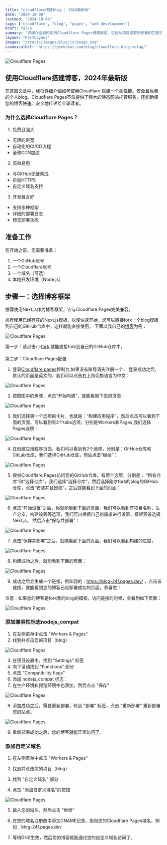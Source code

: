 ```yaml
---
title: "cloudflare搭建blog | 2024最新版"
date: "2024-10-08"
lastmod: "2024-10-08"
tags: ["cloudflare", "blog", "pages", "web development"]
draft: false
summary: "详细介绍如何使用Cloudflare Pages搭建博客，包括从项目设置到部署的完整流程，以及一些实用的优化技巧。"
layout: "PostLayout"
images: "/static/images/blog/js/image.png"
canonicalUrl: "https://geekskai.com/blog/cloudflare-blog-setup/"
---
```


![Cloudflare Pages](/static/images/cloudflare/cloudflare-hero.png)

## 使用Cloudflare搭建博客，2024年最新版

在这篇文章中，我将详细介绍如何使用Cloudflare 搭建一个高性能、安全且免费的个人blog。Cloudflare Pages不仅提供了强大的静态网站托管服务，还能确保您的博客快速、安全地传递给全球读者。

### 为什么选择Cloudflare Pages？

1. 免费且强大

- 无限的带宽
- 自动化的CI/CD流程
- 全球CDN加速

2. 简单易用

- 与GitHub无缝集成
- 自动HTTPS
- 自定义域名支持

3. 开发者友好

- 支持多种框架
- 详细的部署日志
- 预览部署功能

## 准备工作

在开始之前，您需要准备：

1. 一个GitHub账号
2. 一个Cloudflare账号
3. 一个域名（可选）
4. 本地开发环境（Node.js）

## 步骤一：选择博客框架

推荐使用Next.js作为博客框架，它与Cloudflare Pages完美兼容。

推荐使用已经存在的Next.js模板，以便快速开始，您可以直接fork一个blog模版到自己的GitHub仓库中，这样就能直接使用，
下面以我自己的[博客](https://github.com/geekskai/blog)为例：

![Cloudflare Pages](/static/images/geekskai-blog.png)

第一步：请点击👉[fork](https://github.com/geekskai/blog/fork)
就能直接fork到自己的GitHub仓库中。

第二步：Cloudflare Pages配置

1. 登录[Cloudflare pages](https://pages.cloudflare.com/)控制台,如果没有账号请先注册一个，
   登录成功之后，默认的页面是英文的，我们可以点击右上角切换语言为中文：

![Cloudflare Pages](/static/images/cloudflare/cloudflare-pages-dashboard.jpg)

2. 按照图中的步骤，点击“开始构建”，就能看到下面的页面：

![Cloudflare Pages](/static/images/cloudflare/cloudflare-pages-create-project.png)

3. 我们选择第一个选项的卡片，也就是：“构建应用程序”，然后点击可以看到下面的页面，可以看到有2个tabs选项，分别是Workers和Pages,我们选择Pages选项：

![Cloudflare Pages](/static/images/cloudflare/cloudflare-pages-create-project-2.png)

4. 在创建应用程序页面，我们可以看到有2个选项，分别是：GitHub仓库和GitLab仓库，我们选择GitHub仓库，然后点击“继续”：

![Cloudflare Pages](/static/images/cloudflare/cloudflare-pages-create-project-3.png)

5. 授权Cloudflare Pages访问您的GitHub仓库，有两个选项，分别是： “所有仓库”和“选择仓库”，我们选择“选择仓库”，然后选择刚才fork的blog的GitHub仓库，点击“安装并且授权”，之后就能看到下面的页面：

![Cloudflare Pages](/static/images/cloudflare/cloudflare-pages-create-project-4.png)

6. 点击“开始设置”之后，你就能看到下面的页面，我们可以看到有项目名称，生产分支，构建设置等选项，我们可以根据自己的需求进行设置，框架预设选择Next.js，
   然后点击“保存并部署”：

![Cloudflare Pages](/static/images/cloudflare/cloudflare-pages-create-project-5.png)

7. 点击“保存并部署”之后，就能看到下面的页面，我们可以看到构建的进度，

![Cloudflare Pages](/static/images/cloudflare/cloudflare-pages-create-project-6.png)

8. 构建成功之后，就能看到下面的页面：

![Cloudflare Pages](/static/images/cloudflare/cloudflare-pages-create-project-7.png)

9. 成功之后会生成一个链接，例如我的：https://blog-24f.pages.dev/ ，点击该链接，就能看到您的博客已经部署成功的页面，恭喜您！

注意：如果您的博客是fork我的blog的模板，访问链接的时候，会看到如下页面：

![Cloudflare Pages](/static/images/cloudflare/cloudflare-pages-create-project-8.png)

### 添加兼容性标志nodejs_compat

1. 在左侧菜单中点击 "Workers & Pages"
2. 找到并点击您的项目（blog）

![Cloudflare Pages](/static/images/cloudflare/cloudflare-pages-create-project-9.png)

3. 在项目设置中，找到 "Settings" 标签
4. 向下滚动找到 "Functions" 部分
5. 点击 "Compatibility flags"
6. 添加 nodejs_compat 标志：
7. 在生产环境和预览环境中也添加，然后点击 "保存"

![Cloudflare Pages](/static/images/cloudflare/cloudflare-pages-create-project-10.png)

8. 添加成功之后，需要重新部署，转到 "部署" 标签，点击 "重新部署" 重新部署您的站点。

![Cloudflare Pages](/static/images/cloudflare/cloudflare-pages-create-project-11.png)

9. 重新部署成功之后，您的博客就能正常访问了。

### 添加自定义域名

1. 在左侧菜单中点击 "Workers & Pages"

2. 找到并点击您的项目（blog）

3. 找到 "自定义域名" 部分

4. 点击 "添加自定义域名"的按钮

![Cloudflare Pages](/static/images/cloudflare/cloudflare-pages-create-project-12.png)

5. 输入您的域名，然后点击 "继续"

6. 在您的域名注册商中添加CNAME记录，指向您的Cloudflare Pages域名，例如：blog-24f.pages.dev

7. 等待DNS生效，然后您的博客就能通过您的自定义域名访问了。
